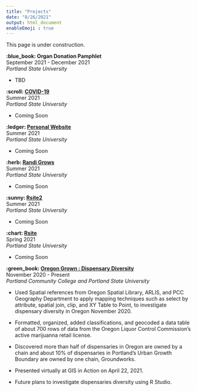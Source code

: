 ```yaml
---
title: "Projects"
date: "8/26/2021"
output: html_document
enableEmoji : true
---
```


This page is under construction. 

**:blue_book: Organ Donation Pamphlet** <br> September 2021 - December 2021 <br> _Portland State University_ 

* TBD

**:scroll: [COVID-19](https://rbolt13.github.io/covid19/)** <br> Summer 2021 <br> _Portland State University_

* Coming Soon

**:ledger: [Personal Website](https://rbolt13.github.io/rsite/index.html)** <br> Summer 2021 <br> _Portland State University_

* Coming Soon

**:herb: [Randi Grows](https://randigrows.netlify.app/about/)** <br> Summer 2021 <br> _Portland State University_

* Coming Soon

**:sunny: [Rsite2](https://rbolt13.github.io/rsite2/)** <br> Summer 2021 <br> _Portland State University_

* Coming Soon

**:chart: [Rsite](https://rbolt13.github.io/rsite/index.html)** <br> Spring 2021 <br> _Portland State University_

* Coming Soon

**:green_book: [Oregon Grown : Dispensary Diversity](https://rbolt13.github.io/Oregon-Grown/)** <br> November 2020 - Present <br> _Portland Community College and Portland State University_ 

* Used Spatial references from Oregon Spatial Library, ARLIS,  and PCC Geography Department to apply mapping techniques such as select by attribute, spatial join, clip, and XY Table to Point, to investigate dispensary diversity in Oregon November 2020.

* Formatted, organized, added classifications, and geocoded a data table of about 700 rows of data from the Oregon Liquor Control Commission’s active marijuanna retail license. 

* Discovered more than half of dispensaries in Oregon are owned by a chain and about 10% of dispensaries in Portland’s Urban Growth Boundary are owned by one chain, Groundworks. 

* Presented virtually at GIS in Action on April 22, 2021. 

* Future plans to investigate dispensaries diversity using R Studio. 

